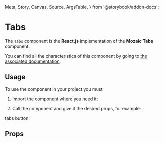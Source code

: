   Meta,
  Story,
  Canvas,
  Source,
  ArgsTable,
} from '@storybook/addon-docs';

<Meta title="Components/Tabs" component={Tabs} argTypes={Tabs.argTypes} />

# Tabs

The `Tabs` component is the **React.js** implementation of the **Mozaic Tabs** component.

You can find all the characteristics of this component by going to [the associated documentation](https://mozaic.adeo.cloud/Components/Tabs/).

## Usage

To use the component in your project you must:

1. Import the component where you need it:

<Source
  language="javascript"
  code="import { Tabs, TabButton } from '@mozaic-ds/react';"
/>

2. Call the component and give it the desired props, for example:

tabs button:

<Canvas withSource="open">
  <Story story={TabsStory} />
</Canvas>

## Props

<ArgsTable of={Tabs} />
